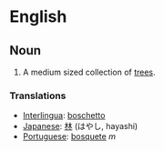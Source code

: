 =English=

==Noun==
#A medium sized collection of [[tree]]s.

===Translations===
*[[Interlingua]]: [[boschetto]]
*[[Japanese]]: [[林]] (はやし, hayashi)
*[[Portuguese]]: [[bosquete]] ''m''